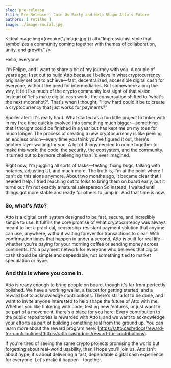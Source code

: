 ```yaml
---
slug: pre-release
title: Pre-Release - Join Us Early and Help Shape Atto's Future
authors: [ rotilho ]
image: ./image-social.jpg
---
```




<IdealImage img={require('./image.jpg')}
            alt="Impressionist style that symbolizes a community coming together with themes of collaboration, unity, and growth." />


Hello, everyone!

I'm Felipe, and I want to share a bit of my journey with you. A couple of years ago, I set out to build Atto because I believe in what cryptocurrency originally set out to achieve—fast, decentralized, accessible digital cash for everyone, without the need for intermediaries. But somewhere along the way, it felt like much of the crypto community lost sight of that vision. Instead of 'let's make digital cash work,' the conversation shifted to 'what's the next moonshot?'. That's when I thought, "How hard could it be to create a cryptocurrency that just works for payments?"

Spoiler alert: It's really hard. What started as a fun little project to tinker with in my free time quickly evolved into something much bigger—something that I thought could be finished in a year but has kept me on my toes for much longer. The process of creating a new cryptocurrency is like peeling an endless onion—every time you think you've figured it out, there's another layer waiting for you. A lot of things needed to come together to make this work: the code, the security, the ecosystem, and the community. It turned out to be more challenging than I'd ever imagined.

<!-- truncate -->

Right now, I'm juggling all sorts of tasks—testing, fixing bugs, talking with notaries, adjusting UI, and much more. The truth is, I'm at the point where I can't do this alone anymore. About two months ago, it became clear that I needed help. I tried reaching out to folks to bring them on board early, but it turns out I'm not exactly a natural salesperson So instead, I waited until things got more stable and ready for others to jump in. And that time is now.

### So, what's Atto?

Atto is a digital cash system designed to be fast, secure, and incredibly simple to use. It fulfills the core promise of what cryptocurrency was always meant to be: a practical, censorship-resistant payment solution that anyone can use, anywhere, without waiting forever for transactions to clear. With confirmation times that happen in under a second, Atto is built for real life—whether you're paying for your morning coffee or sending money across continents. It's a payment network for everyone who believes that digital cash should be simple and dependable, not something tied to market speculation or hype.

### And this is where you come in.

Atto is ready enough to bring people on board, though it's far from perfectly polished. We have a working wallet, a faucet for getting started, and a reward bot to acknowledge contributions. There's still a lot to be done, and I want to invite anyone interested to help shape the future of Atto with me. Whether you like tinkering with code, testing new features, or just want to be part of a movement, there's a place for you here. Every contribution to the public repositories is rewarded with Attos, and we want to acknowledge your efforts as part of building something real from the ground up. You can learn more about the reward program here: [https://atto.cash/docs/reward-for-contributions](https://atto.cash/docs/reward-for-contributions).

If you're tired of seeing the same crypto projects promising the world but forgetting about real-world usability, then I hope you'll join us. Atto isn't about hype; it's about delivering a fast, dependable digital cash experience for everyone. Let's make it happen—together.
